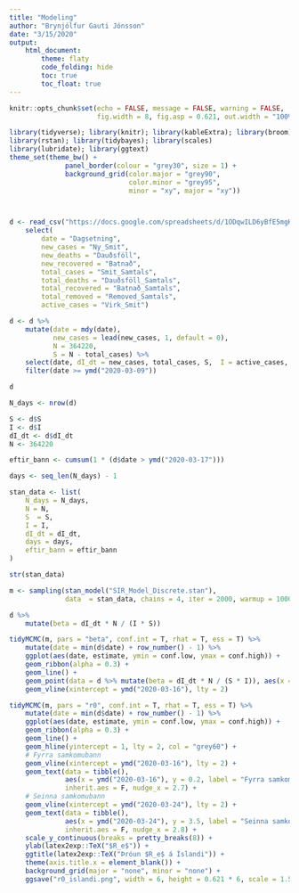 ```yaml
---
title: "Modeling"
author: "Brynjólfur Gauti Jónsson"
date: "3/15/2020"
output: 
    html_document:
        theme: flaty
        code_folding: hide
        toc: true
        toc_float: true
---
```


```r
knitr::opts_chunk$set(echo = FALSE, message = FALSE, warning = FALSE, 
                      fig.width = 8, fig.asp = 0.621, out.width = "100%")
```

```r
library(tidyverse); library(knitr); library(kableExtra); library(broom); library(cowplot); 
library(rstan); library(tidybayes); library(scales)
library(lubridate); library(ggtext)
theme_set(theme_bw() + 
              panel_border(colour = "grey30", size = 1) + 
              background_grid(color.major = "grey90", 
                              color.minor = "grey95", 
                              minor = "xy", major = "xy"))



d <- read_csv("https://docs.google.com/spreadsheets/d/1ODqwILD6yBfE5mgKmI4mE-t-wzBDaw8l27gERUiAMgo/export?format=csv&gid=0") %>% 
    select(
        date = "Dagsetning",
        new_cases = "Ny_Smit",
        new_deaths = "Dauðsföll",
        new_recovered = "Batnað", 
        total_cases = "Smit_Samtals",
        total_deaths = "Dauðsföll_Samtals",
        total_recovered = "Batnað_Samtals",
        total_removed = "Removed_Samtals",
        active_cases = "Virk_Smit")

d <- d %>% 
    mutate(date = mdy(date),
           new_cases = lead(new_cases, 1, default = 0),
           N = 364220,
           S = N - total_cases) %>% 
    select(date, dI_dt = new_cases, total_cases, S,  I = active_cases, R = total_removed, N) %>% 
    filter(date >= ymd("2020-03-09"))

d
```


```r
N_days <- nrow(d)

S <- d$S
I <- d$I
dI_dt <- d$dI_dt
N <- 364220

eftir_bann <- cumsum(1 * (d$date > ymd("2020-03-17")))

days <- seq_len(N_days) - 1

stan_data <- list(
    N_days = N_days,
    N = N,
    S  = S,
    I = I,
    dI_dt = dI_dt,
    days = days,
    eftir_bann = eftir_bann
)

str(stan_data)
```


```r
m <- sampling(stan_model("SIR_Model_Discrete.stan"), 
              data  = stan_data, chains = 4, iter = 2000, warmup = 1000)
```

```r
d %>% 
    mutate(beta = dI_dt * N / (I * S))
```


```r
tidyMCMC(m, pars = "beta", conf.int = T, rhat = T, ess = T) %>% 
    mutate(date = min(d$date) + row_number() - 1) %>% 
    ggplot(aes(date, estimate, ymin = conf.low, ymax = conf.high)) +
    geom_ribbon(alpha = 0.3) +
    geom_line() +
    geom_point(data = d %>% mutate(beta = dI_dt * N / (S * I)), aes(x = date, y = beta), inherit.aes = F) +
    geom_vline(xintercept = ymd("2020-03-16"), lty = 2)
```


```r
tidyMCMC(m, pars = "r0", conf.int = T, rhat = T, ess = T) %>% 
    mutate(date = min(d$date) + row_number() - 1) %>% 
    ggplot(aes(date, estimate, ymin = conf.low, ymax = conf.high)) +
    geom_ribbon(alpha = 0.3) +
    geom_line() +
    geom_hline(yintercept = 1, lty = 2, col = "grey60") +
    # Fyrra samkomubann
    geom_vline(xintercept = ymd("2020-03-16"), lty = 2) +
    geom_text(data = tibble(), 
              aes(x = ymd("2020-03-16"), y = 0.2, label = "Fyrra samkomubann"), 
              inherit.aes = F, nudge_x = 2.7) +
    # Seinna samkomubann
    geom_vline(xintercept = ymd("2020-03-24"), lty = 2) +
    geom_text(data = tibble(), 
              aes(x = ymd("2020-03-24"), y = 3.5, label = "Seinna samkomubann"), 
              inherit.aes = F, nudge_x = 2.8) +
    scale_y_continuous(breaks = pretty_breaks(8)) +
    ylab(latex2exp::TeX("$R_e$")) + 
    ggtitle(latex2exp::TeX("Þróun $R_e$ á Íslandi")) +
    theme(axis.title.x = element_blank()) +
    background_grid(major = "none", minor = "none") +
    ggsave("r0_islandi.png", width = 6, height = 0.621 * 6, scale = 1.5)
```

